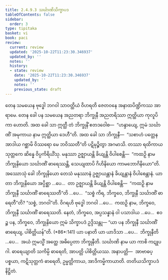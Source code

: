 ```yaml
---
title: 2.4.9.3 သင်္ဃာဏိသိက္ခာပဒ
tableOfContents: false
sidebar:
  order: 3
type: tipitaka
basket: vi
book: paci
review:
  current: review
  updated: '2025-10-22T11:23:30.346937'
  updated_by: ''
  notes: ''
  history:
  - state: review
    date: '2025-10-22T11:23:30.346937'
    updated_by: ''
    notes: ''
    previous_state: draft
---
```



<ReviewStatus review={frontmatter.review} showDetails={true} />

<HypothesisAnnotation frontmatter={frontmatter} />

<DynamicBreadcrumb />

<Division number="1190" book="paci" e="ch" v="2" p="453">

<Paragraph number="3454" book="paci">
တေန သမယေန ဗုဒ္ဓေါ ဘဂဝါ သာဝတ္ထိယံ ဝိဟရတိ ဇေတဝနေ အနာထပိဏ္ဍိကဿ အာရာမေ. တေန ခေါ ပန သမယေန အညတရာ ဘိက္ခုနီ အညတရိဿာ ဣတ္ထိယာ ကုလူပိကာ ဟောတိ. အထ ခေါ သာ ဣတ္ထီ တံ ဘိက္ခုနိံ ဧတဒဝေါစ—  “ဟန္ဒာယျေ, ဣမံ သင်္ဃာဏိံ အမုကာယ နာမ ဣတ္ထိယာ ဒေဟီ”တိ. အထ ခေါ သာ ဘိက္ခုနီ—  “သစာဟံ ပတ္တေန အာဒါယ ဂစ္ဆာမိ ဝိဿရော မေ ဘဝိဿတီ”တိ ပဋိမုဉ္စိတွာ အဂမာသိ. တဿာ ရထိကာယ သုတ္တကေ ဆိန္နေ ဝိပ္ပကိရိယိံသု. မနုဿာ ဥဇ္ဈာယန္တိ ခိယျန္တိ ဝိပါစေန္တိ—  “ကထဉှိ နာမ ဘိက္ခုနိယော သင်္ဃာဏိံ ဓာရေဿန္တိ, သေယျထာပိ ဂိဟိနိယော ကာမဘောဂိနိယော”တိ.
</Paragraph>

<Paragraph number="3455" book="paci">
အဿောသုံ ခေါ ဘိက္ခုနိယော တေသံ မနုဿာနံ ဥဇ္ဈာယန္တာနံ ခိယျန္တာနံ ဝိပါစေန္တာနံ. ယာ တာ ဘိက္ခုနိယော အပ္ပိစ္ဆာ …ပေ…  တာ ဥဇ္ဈာယန္တိ ခိယျန္တိ ဝိပါစေန္တိ—  “ကထဉှိ နာမ ဘိက္ခုနီ သင်္ဃာဏိံ ဓာရေဿတီ”တိ …ပေ…  “သစ္စံ ကိရ, ဘိက္ခဝေ, ဘိက္ခုနီ သင်္ဃာဏိံ ဓာရေတီ”တိ? “သစ္စံ, ဘဂဝါ”တိ. ဝိဂရဟိ ဗုဒ္ဓေါ ဘဂဝါ …ပေ…  ကထဉှိ နာမ, ဘိက္ခဝေ, ဘိက္ခုနီ သင်္ဃာဏိံ ဓာရေဿတိ. နေတံ, ဘိက္ခဝေ, အပ္ပသန္နာနံ ဝါ ပသာဒါယ …ပေ…  ဧဝဉ္စ ပန, ဘိက္ခဝေ, ဘိက္ခုနိယော ဣမံ သိက္ခာပဒံ ဥဒ္ဒိသန္တု—
</Paragraph>

</Division>
<Division number="1191" book="paci" e="ch" v="2" p="454">

<Paragraph number="3456" book="paci">
<Emphasis>“ယာ ပန ဘိက္ခုနီ သင်္ဃာဏိံ ဓာရေယျ, ပါစိတ္တိယန်”</Emphasis>တိ. (*86*:<Emphasis>141</Emphasis>)
</Paragraph>

</Division>
<Division number="1192" book="paci" e="ch" v="2" p="454">

<Paragraph number="3457" book="paci">
<Emphasis>ယာ ပနာ</Emphasis>တိ ယာ ယာဒိသာ …ပေ…  <Emphasis>ဘိက္ခုနီ</Emphasis>တိ …ပေ…  အယံ ဣမသ္မိံ အတ္ထေ အဓိပ္ပေတာ ဘိက္ခုနီတိ.
</Paragraph>

<Paragraph number="3458" book="paci">
<Emphasis>သင်္ဃာဏိ</Emphasis> နာမ ယာ ကာစိ ကဋူပဂါ.
</Paragraph>

<Paragraph number="3459" book="paci">
<Emphasis>ဓာရေယျာ</Emphasis>တိ သကိမ္ပိ ဓာရေတိ, အာပတ္တိ ပါစိတ္တိယဿ.
</Paragraph>

</Division>
<Division number="1193" book="paci" e="ch" v="2" p="454">

<Paragraph number="3460" book="paci">
အနာပတ္တိ—  အာဗာဓပ္ပစ္စယာ, ကဋိသုတ္တကံ ဓာရေတိ, ဥမ္မတ္တိကာယ, အာဒိကမ္မိကာယာတိ.

</Paragraph>
</Division>

<Paragraph number="3461" type="center" book="paci">
တတိယသိက္ခာပဒံ နိဋ္ဌိတံ.
</Paragraph>